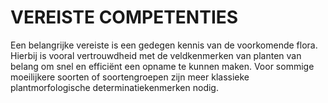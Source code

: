 # VEREISTE COMPETENTIES 

Een belangrijke vereiste is een gedegen kennis van de voorkomende flora. Hierbij
is vooral vertrouwdheid met de veldkenmerken van planten van belang om snel en
efficiënt een opname te kunnen maken. Voor sommige moeilijkere soorten of
soortengroepen zijn meer klassieke plantmorfologische determinatiekenmerken
nodig.

